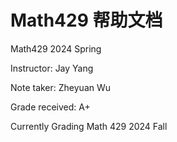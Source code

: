 
# Math429 帮助文档

Math429 2024 Spring

Instructor: Jay Yang

Note taker: Zheyuan Wu

Grade received: A+

Currently Grading Math 429 2024 Fall
